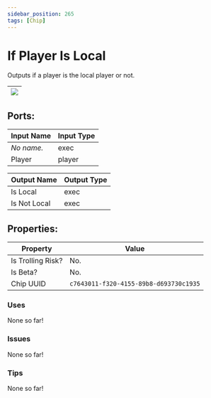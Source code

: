 ```yaml
---
sidebar_position: 265
tags: [Chip]
---
```


# If Player Is Local


Outputs if a player is the local player or not.

| ![](https://images-ext-2.discordapp.net/external/MPmIaQzlEPmgGWlgi-WxBBXt0Bjv_zWPkg1y1f_sy3s/https/www.recroomcircuits.com/image/circuit/absolute-value?width=206&height=108) |
|-----|

## Ports:

| Input Name | Input Type |
|-----------|-----------|
| *No name.* | exec |
| Player | player |

| Output Name | Output Type |
|-----------|-----------|
| Is Local | exec |
| Is Not Local | exec |

## Properties:

| Property  | Value |
|-------------------|-----------|
| Is Trolling Risk? | No. |
| Is Beta? | No. |
| Chip UUID | `c7643011-f320-4155-89b8-d693730c1935` |

### Uses
None so far!

### Issues
None so far!

### Tips
None so far!
